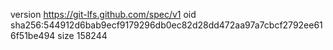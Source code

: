 version https://git-lfs.github.com/spec/v1
oid sha256:544912d6bab9ecf9179296db0ec82d28dd472aa97a7cbcf2792ee616f51be494
size 158244
